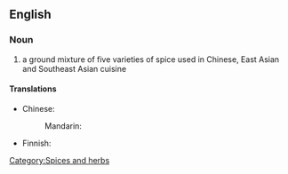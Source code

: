 {{wikipedia}}
==English==

===Noun===
{{en-noun|-}}

# a ground mixture of five varieties of spice used in Chinese, East Asian and Southeast Asian cuisine

====Translations====
{{trans-top|ground mixture}}
* Chinese:
*: Mandarin: {{t-|cmn|五香粉|tr=wǔxiāngfěn|sc=Hani}}
{{trans-mid}}
* Finnish: {{t-|fi|viismauste}}
{{trans-bottom}}

[[Category:Spices and herbs]]
